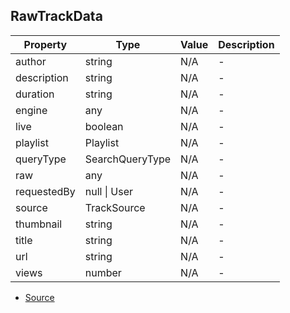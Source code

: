 ## RawTrackData


| Property | Type | Value | Description |
| ----------- | ----------- | ----------- | ----------- |
| author | string | N/A | - |
| description | string | N/A | - |
| duration | string | N/A | - |
| engine | any | N/A | - |
| live | boolean | N/A | - |
| playlist | Playlist | N/A | - |
| queryType | SearchQueryType | N/A | - |
| raw | any | N/A | - |
| requestedBy | null \| User | N/A | - |
| source | TrackSource | N/A | - |
| thumbnail | string | N/A | - |
| title | string | N/A | - |
| url | string | N/A | - |
| views | number | N/A | - |


- [Source](https://github.com/Androz2091/discord-player/blob/dbbd788/packages/discord-player/src/types/types.ts#L83)